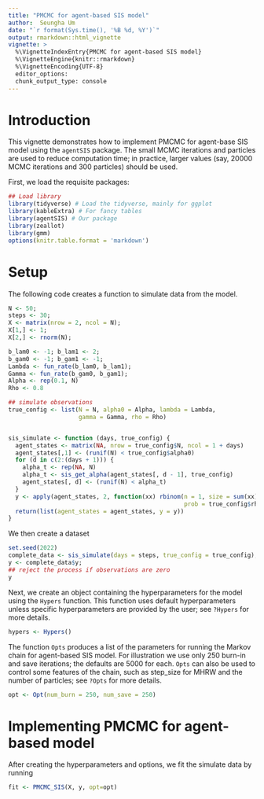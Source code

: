 ```yaml
---
title: "PMCMC for agent-based SIS model"
author:  Seungha Um
date: "`r format(Sys.time(), '%B %d, %Y')`"
output: rmarkdown::html_vignette
vignette: >
  %\VignetteIndexEntry{PMCMC for agent-based SIS model}
  %\VignetteEngine{knitr::rmarkdown}
  %\VignetteEncoding{UTF-8}
  editor_options: 
  chunk_output_type: console
---
```


# Introduction 

This vignette demonstrates how to implement PMCMC for agent-base SIS model using the `agentSIS` package. The small MCMC iterations and particles are used to reduce computation time; in practice, larger values (say, 20000 MCMC iterations and 300 particles) should be used. 

First, we load the requisite packages:

```r
## Load library
library(tidyverse) # Load the tidyverse, mainly for ggplot
library(kableExtra) # For fancy tables
library(agentSIS) # Our package
library(zeallot) 
library(gmm)
options(knitr.table.format = 'markdown')
```

# Setup

The following code creates a function to simulate data from the model.

```r
N <- 50;
steps <- 30;
X <- matrix(nrow = 2, ncol = N);
X[1,] <- 1;
X[2,] <- rnorm(N);

b_lam0 <- -1; b_lam1 <- 2; 
b_gam0 <- -1; b_gam1 <- -1;
Lambda <- fun_rate(b_lam0, b_lam1);
Gamma <- fun_rate(b_gam0, b_gam1);
Alpha <- rep(0.1, N)
Rho <- 0.8

## simulate observations
true_config <- list(N = N, alpha0 = Alpha, lambda = Lambda,
                    gamma = Gamma, rho = Rho)


sis_simulate <- function (days, true_config) {
  agent_states <- matrix(NA, nrow = true_config$N, ncol = 1 + days)
  agent_states[,1] <- (runif(N) < true_config$alpha0)
  for (d in c(2:(days + 1))) {
    alpha_t <- rep(NA, N)
    alpha_t <- sis_get_alpha(agent_states[, d - 1], true_config)
    agent_states[, d] <- (runif(N) < alpha_t)
  }
  y <- apply(agent_states, 2, function(xx) rbinom(n = 1, size = sum(xx), 
                                                  prob = true_config$rho))
  return(list(agent_states = agent_states, y = y))
}
```

We then create a dataset
```r
set.seed(2022)
complete_data <- sis_simulate(days = steps, true_config = true_config);
y <- complete_data$y;
## reject the process if observations are zero
y
```

Next, we create an object containing the hyperparameters for the model using the `Hypers` function. This function uses default hyperparameters unless specific hyperparameters are provided by the user; see `?Hypers` for more details.

```r
hypers <- Hypers()
```



The function `Opts` produces a list of the parameters for running the Markov
chain for agent-based SIS model. For illustration we use only 250 burn-in and save iterations; the defaults are 5000 for each. `Opts` can also be used to control some features of the chain, such as step_size for MHRW and the number of particles; see `?Opts` for more details.

```r
opt <- Opt(num_burn = 250, num_save = 250)
```

# Implementing PMCMC for agent-based model 

After creating the hyperparameters and options, we fit the simulate data by running

```r
fit <- PMCMC_SIS(X, y, opt=opt)
```









